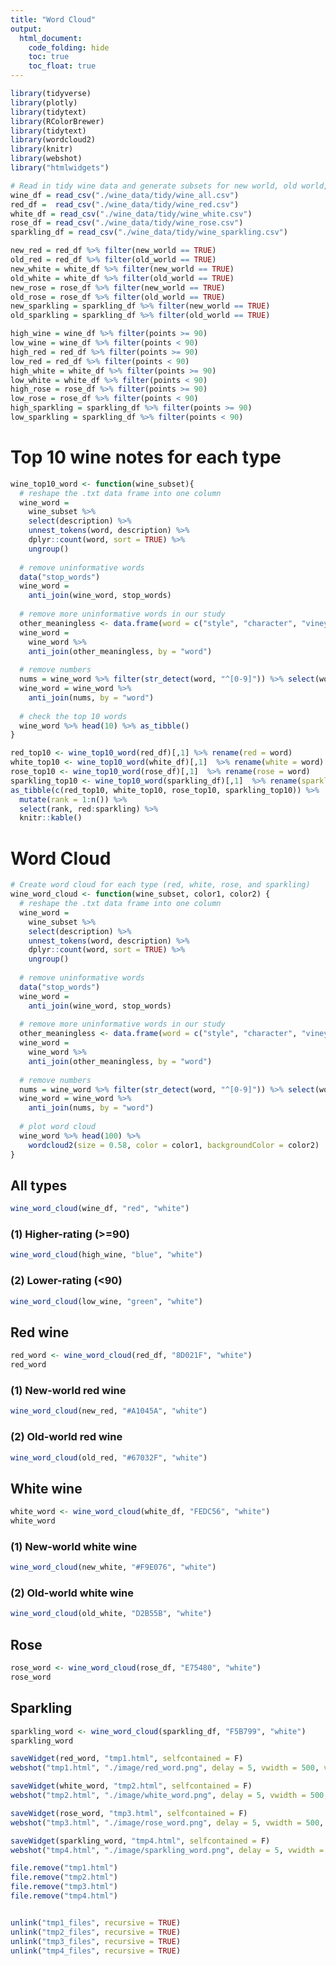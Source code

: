 ```yaml
---
title: "Word Cloud"
output: 
  html_document:
    code_folding: hide
    toc: true
    toc_float: true
---
```


```r
library(tidyverse)
library(plotly)
library(tidytext)
library(RColorBrewer)
library(tidytext)
library(wordcloud2)
library(knitr)
library(webshot)
library("htmlwidgets")
```


```r
# Read in tidy wine data and generate subsets for new world, old world, higher-rating (>=90), and lower-rating (<90) wines.
wine_df = read_csv("./wine_data/tidy/wine_all.csv")
red_df =  read_csv("./wine_data/tidy/wine_red.csv")
white_df = read_csv("./wine_data/tidy/wine_white.csv")
rose_df = read_csv("./wine_data/tidy/wine_rose.csv")
sparkling_df = read_csv("./wine_data/tidy/wine_sparkling.csv")

new_red = red_df %>% filter(new_world == TRUE)
old_red = red_df %>% filter(old_world == TRUE)
new_white = white_df %>% filter(new_world == TRUE)
old_white = white_df %>% filter(old_world == TRUE)
new_rose = rose_df %>% filter(new_world == TRUE)
old_rose = rose_df %>% filter(old_world == TRUE)
new_sparkling = sparkling_df %>% filter(new_world == TRUE)
old_sparkling = sparkling_df %>% filter(old_world == TRUE)

high_wine = wine_df %>% filter(points >= 90)
low_wine = wine_df %>% filter(points < 90)
high_red = red_df %>% filter(points >= 90)
low_red = red_df %>% filter(points < 90)
high_white = white_df %>% filter(points >= 90)
low_white = white_df %>% filter(points < 90)
high_rose = rose_df %>% filter(points >= 90)
low_rose = rose_df %>% filter(points < 90)
high_sparkling = sparkling_df %>% filter(points >= 90)
low_sparkling = sparkling_df %>% filter(points < 90)
```

# Top 10 wine notes for each type

```r
wine_top10_word <- function(wine_subset){
  # reshape the .txt data frame into one column
  wine_word = 
    wine_subset %>% 
    select(description) %>% 
    unnest_tokens(word, description) %>% 
    dplyr::count(word, sort = TRUE) %>% 
    ungroup()
  
  # remove uninformative words
  data("stop_words")
  wine_word = 
    anti_join(wine_word, stop_words)
  
  # remove more uninformative words in our study
  other_meaningless <- data.frame(word = c("style", "character", "vineyard", "wine","drink","flavors", "notes","note", "finish", "structure", "blend", "mouth", "touch", "feels", "offers", "nose", "age",  "palate", "cabernet", "pinot","noir", "chardonnay", "sauvignon", "aromas", "yellow", "green","black", "red", "white", "rose", "rosé", "sparkling"))
  wine_word = 
    wine_word %>% 
    anti_join(other_meaningless, by = "word")
  
  # remove numbers
  nums = wine_word %>% filter(str_detect(word, "^[0-9]")) %>% select(word) %>% unique()
  wine_word = wine_word %>% 
    anti_join(nums, by = "word")
  
  # check the top 10 words
  wine_word %>% head(10) %>% as_tibble()
}

red_top10 <- wine_top10_word(red_df)[,1] %>% rename(red = word)
white_top10 <- wine_top10_word(white_df)[,1]  %>% rename(white = word)
rose_top10 <- wine_top10_word(rose_df)[,1]  %>% rename(rose = word)
sparkling_top10 <- wine_top10_word(sparkling_df)[,1]  %>% rename(sparkling = word)
as_tibble(c(red_top10, white_top10, rose_top10, sparkling_top10)) %>% 
  mutate(rank = 1:n()) %>% 
  select(rank, red:sparkling) %>% 
  knitr::kable()
```

# Word Cloud
```r
# Create word cloud for each type (red, white, rose, and sparkling)
wine_word_cloud <- function(wine_subset, color1, color2) {
  # reshape the .txt data frame into one column
  wine_word = 
    wine_subset %>% 
    select(description) %>% 
    unnest_tokens(word, description) %>% 
    dplyr::count(word, sort = TRUE) %>% 
    ungroup()
  
  # remove uninformative words
  data("stop_words")
  wine_word = 
    anti_join(wine_word, stop_words)
  
  # remove more uninformative words in our study
  other_meaningless <- data.frame(word = c("style", "character", "vineyard", "wine","drink","flavors", "notes","note", "finish", "structure", "blend", "mouth", "touch", "feels", "offers", "nose", "age",  "palate", "cabernet", "pinot","noir", "chardonnay", "sauvignon", "aromas", "yellow", "green","black", "red", "white", "rose", "rosé", "sparkling"))
  wine_word = 
    wine_word %>% 
    anti_join(other_meaningless, by = "word")
  
  # remove numbers
  nums = wine_word %>% filter(str_detect(word, "^[0-9]")) %>% select(word) %>% unique()
  wine_word = wine_word %>% 
    anti_join(nums, by = "word")
  
  # plot word cloud
  wine_word %>% head(100) %>% 
    wordcloud2(size = 0.58, color = color1, backgroundColor = color2)
}
```

## All types
```r
wine_word_cloud(wine_df, "red", "white")
```

### (1) Higher-rating (>=90)
```r
wine_word_cloud(high_wine, "blue", "white")
```

### (2) Lower-rating (<90)
```r
wine_word_cloud(low_wine, "green", "white")
```

## Red wine
```r
red_word <- wine_word_cloud(red_df, "8D021F", "white")
red_word
```

### (1) New-world red wine
```r
wine_word_cloud(new_red, "#A1045A", "white")
```

### (2) Old-world red wine
```r
wine_word_cloud(old_red, "#67032F", "white")
```

## White wine
```r
white_word <- wine_word_cloud(white_df, "FEDC56", "white")
white_word
```

### (1) New-world white wine
```r
wine_word_cloud(new_white, "#F9E076", "white")
```

### (2) Old-world white wine
```r
wine_word_cloud(old_white, "D2B55B", "white")
```

## Rose
```r
rose_word <- wine_word_cloud(rose_df, "E75480", "white")
rose_word
```

## Sparkling
```r
sparkling_word <- wine_word_cloud(sparkling_df, "F5B799", "white")
sparkling_word
```


```r
saveWidget(red_word, "tmp1.html", selfcontained = F)
webshot("tmp1.html", "./image/red_word.png", delay = 5, vwidth = 500, vheight = 500)

saveWidget(white_word, "tmp2.html", selfcontained = F)
webshot("tmp2.html", "./image/white_word.png", delay = 5, vwidth = 500, vheight = 500)

saveWidget(rose_word, "tmp3.html", selfcontained = F)
webshot("tmp3.html", "./image/rose_word.png", delay = 5, vwidth = 500, vheight = 500)

saveWidget(sparkling_word, "tmp4.html", selfcontained = F)
webshot("tmp4.html", "./image/sparkling_word.png", delay = 5, vwidth = 500, vheight = 500)

file.remove("tmp1.html")
file.remove("tmp2.html")
file.remove("tmp3.html")
file.remove("tmp4.html")


unlink("tmp1_files", recursive = TRUE)
unlink("tmp2_files", recursive = TRUE)
unlink("tmp3_files", recursive = TRUE)
unlink("tmp4_files", recursive = TRUE)

```


